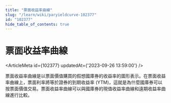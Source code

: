 ```yaml
---
title: "票面收益率曲線"
slug: "/learn/wiki/paryieldcurve-102377"
id: "102377"
hide_table_of_contents: true
---
```



# 票面收益率曲線

<ArticleMeta id={102377} updatedAt={'2023-09-26 13:59:00'} />
<div className='border-solid border-b border-t-0 my-4 border-[var(--ifm-color-gray-300)]' />

票面收益率曲線是以票面價值購買的假想國庫券的收益率的圖形表示。在票面收益率曲線上，票面利率將等於證券的到期收益率 (YTM)，這就是為什麼國庫券可以按票面價值交易。票面收益率曲線可以與國庫券的現值收益率曲線和遠期收益率曲線進行比較。
